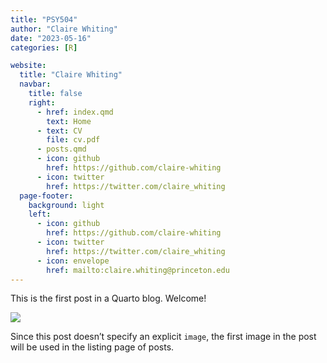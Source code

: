 ```yaml
---
title: "PSY504"
author: "Claire Whiting"
date: "2023-05-16"
categories: [R]

website:
  title: "Claire Whiting"
  navbar:
    title: false
    right:
      - href: index.qmd
        text: Home
      - text: CV
        file: cv.pdf
      - posts.qmd
      - icon: github
        href: https://github.com/claire-whiting
      - icon: twitter
        href: https://twitter.com/claire_whiting
  page-footer: 
    background: light
    left: 
      - icon: github
        href: https://github.com/claire-whiting
      - icon: twitter
        href: https://twitter.com/claire_whiting
      - icon: envelope
        href: mailto:claire.whiting@princeton.edu
---
```


This is the first post in a Quarto blog. Welcome!

![](thumbnail.jpg)

Since this post doesn't specify an explicit `image`, the first image in the post will be used in the listing page of posts.
